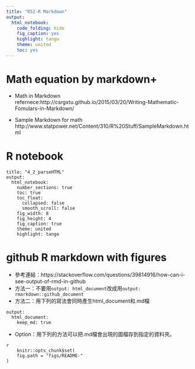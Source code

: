 ```yaml
---
title: "R52-R Markdown"
output: 
  html_notebook: 
    code_folding: hide
    fig_caption: yes
    highlight: tango
    theme: united
    toc: yes
---
```



# Math equation by markdown+
* Math in Markdown refernece:http://csrgxtu.github.io/2015/03/20/Writing-Mathematic-Fomulars-in-Markdown/

* Sample Markdown for math http://www.statpower.net/Content/310/R%20Stuff/SampleMarkdown.html

# R notebook

```
title: "4_2_parseHTML"
output:
  html_notebook:
    number_sections: true
    toc: true
    toc_float:
      collapsed: false
      smooth_scroll: false
    fig_width: 8
    fig_height: 4
    fig_caption: true
    theme: united
    highlight: tango
```

# github R markdown with figures

* 參考連結：https://stackoverflow.com/questions/39814916/how-can-i-see-output-of-rmd-in-github
* 方法一：不要用`output: html_document`改成用`output: rmarkdown::github_document`
* 方法二：用下列的寫法會同時產生html_document和.md檔

```
output: 
  html_document:
    keep_md: true
```

* Option：用下列的方法可以把.md檔會出現的圖檔存到指定的資料夾。

```
{r, echo = FALSE}
    knitr::opts_chunk$set(
    fig.path = "figs/README-"
)
```

